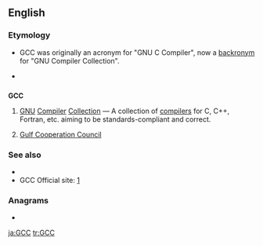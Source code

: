 ==English==

===Etymology===
*{{sense|GNU Compiler Collection}} GCC was originally an acronym for "GNU C Compiler", now a [[backronym]] for "GNU Compiler Collection".
*{{sense|Gulf Cooperation Council}} {{initialism of|Gulf Cooperation Council}}

==={{initialism}}===
'''GCC'''

# {{computing}} [[GNU]] [[compiler|Compiler]] [[collection|Collection]] &mdash; A collection of [[compilers]] for C, C++, Fortran, etc. aiming to be standards-compliant and correct.
# {{politics}} [[w:Cooperation Council for the Arab States of the Gulf|Gulf Cooperation Council]]

===See also===
{{sense|computing}}
*{{pedia|GNU Compiler Collection}}
*GCC Official site: [http://gcc.gnu.org/]

===Anagrams===
* {{alphagram|[[CCG#English|CCG]]}} 


[[ja:GCC]]
[[tr:GCC]]